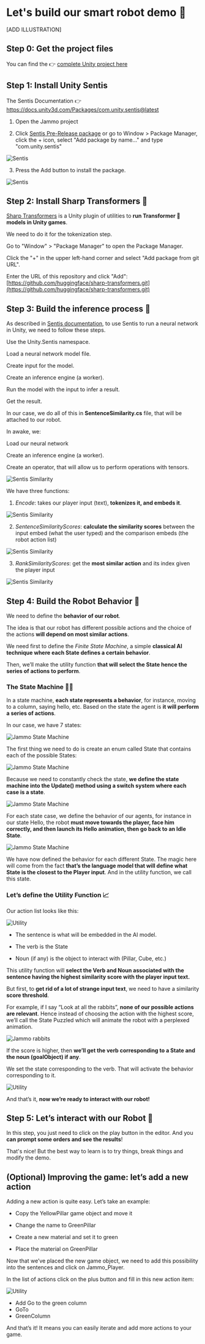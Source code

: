 # Let's build our smart robot demo 🤖

[ADD ILLUSTRATION]
 
## Step 0: Get the project files

You can find the 👉 [complete Unity project here](https://drive.google.com/file/d/1sSqCzoslfTUkqR5JA0rwE1QWy9BECgjd/view?usp=drive_link)

## Step 1: Install Unity Sentis

The Sentis Documentation 👉 https://docs.unity3d.com/Packages/com.unity.sentis@latest

1. Open the Jammo project

2. Click [Sentis Pre-Release package](https://tinyurl.com/4eun48fb) or go to Window > Package Manager, click the + icon, select "Add package by name…" and type "com.unity.sentis"

<img src="https://huggingface.co/datasets/huggingface-ml-4-games-course/course-images/resolve/main/en/unit1/unity/sentis1.jpg" alt="Sentis"/>

3. Press the Add button to install the package.

<img src="https://huggingface.co/datasets/huggingface-ml-4-games-course/course-images/resolve/main/en/unit1/unity/sentis2.jpg" alt="Sentis"/>


## Step 2: Install Sharp Transformers 💪

[Sharp Transformers](https://github.com/huggingface/sharp-transformers) is a Unity plugin of utilities to **run Transformer 🤗 models in Unity games**.

We need to do it for the tokenization step.

Go to "Window" > "Package Manager" to open the Package Manager.

Click the "+" in the upper left-hand corner and select "Add package from git URL".

Enter the URL of this repository and click "Add": [https://github.com/huggingface/sharp-transformers.git](https://github.com/huggingface/sharp-transformers.git)


## Step 3: Build the inference process 🧠

As described in [Sentis documentation](https://docs.unity3d.com/Packages/com.unity.sentis@latest), to use Sentis to run a neural network in Unity, we need to follow these steps.

Use the Unity.Sentis namespace.

Load a neural network model file.

Create input for the model.

Create an inference engine (a worker).

Run the model with the input to infer a result.

Get the result.

In our case, we do all of this in **SentenceSimilarity.cs** file, that will be attached to our robot.

In awake, we:

Load our neural network

Create an inference engine (a worker).

Create an operator, that will allow us to perform operations with tensors.


<img src="https://huggingface.co/datasets/huggingface-ml-4-games-course/course-images/resolve/main/en/unit1/unity/sentis-similarity1.jpg" alt="Sentis Similarity"/>

We have three functions:

1. *Encode*: takes our player input (text), **tokenizes it, and embeds it**.

<img src="https://huggingface.co/datasets/huggingface-ml-4-games-course/course-images/resolve/main/en/unit1/unity/sentis-similarity2.jpg" alt="Sentis Similarity"/>

2. *SentenceSimilarityScores*: **calculate the similarity scores** between the input embed (what the user typed) and the comparison embeds (the robot action list)

<img src="https://huggingface.co/datasets/huggingface-ml-4-games-course/course-images/resolve/main/en/unit1/unity/sentis-similarity3.jpg" alt="Sentis Similarity"/>

3. *RankSimilarityScores*: get the **most similar action** and its index given the player input

<img src="https://huggingface.co/datasets/huggingface-ml-4-games-course/course-images/resolve/main/en/unit1/unity/sentis-similarity4.jpg" alt="Sentis Similarity"/>

## Step 4: Build the Robot Behavior 🤖

We need to define the **behavior of our robot**.

The idea is that our robot has different possible actions and the choice of the actions **will depend on most similar actions**.

We need first to define the *Finite State Machine*, a simple **classical AI technique where each State defines a certain behavior**.

Then, we’ll make the utility function **that will select the State hence the series of actions to perform**.

### The State Machine 🧠🤖

In a state machine, **each state represents a behavior**, for instance, moving to a column, saying hello, etc. Based on the state the agent is **it will perform a series of actions**.

In our case, we have 7 states:

<img src="https://huggingface.co/datasets/huggingface-ml-4-games-course/course-images/resolve/main/en/unit1/unity/fsm.jpg" alt="Jammo State Machine"/>

The first thing we need to do is create an enum called State that contains each of the possible States:

<img src="https://huggingface.co/datasets/huggingface-ml-4-games-course/course-images/resolve/main/en/unit1/unity/fsm2.jpg" alt="Jammo State Machine"/>

Because we need to constantly check the state, **we define the state machine into the Update() method using a switch system where each case is a state**.

<img src="https://huggingface.co/datasets/huggingface-ml-4-games-course/course-images/resolve/main/en/unit1/unity/fsm3.jpg" alt="Jammo State Machine"/>

For each state case, we define the behavior of our agents, for instance in our state Hello, the robot **must move towards the player, face him correctly, and then launch its Hello animation, then go back to an Idle State**.

<img src="https://huggingface.co/datasets/huggingface-ml-4-games-course/course-images/resolve/main/en/unit1/unity/fsm4.jpg" alt="Jammo State Machine"/>

We have now defined the behavior for each different State. The magic here will come from the fact **that’s the language model that will define what State is the closest to the Player input**. And in the utility function, we call this state.


### Let’s define the Utility Function 📈

Our action list looks like this:

<img src="https://huggingface.co/datasets/huggingface-ml-4-games-course/course-images/resolve/main/en/unit1/unity/utility1.jpg" alt="Utility"/>

- The sentence is what will be embedded in the AI model.

- The verb is the State

- Noun (if any) is the object to interact with (Pillar, Cube, etc.)

This utility function will **select the Verb and Noun associated with the sentence having the highest similarity score with the player input text.**

But first, to **get rid of a lot of strange input text**, we need to have a similarity **score threshold**.

For example, if I say “Look at all the rabbits”, **none of our possible actions are relevant**. Hence instead of choosing the action with the highest score, we’ll call the State Puzzled which will animate the robot with a perplexed animation. 

<img src="https://huggingface.co/datasets/huggingface-ml-4-games-course/course-images/resolve/main/en/unit1/unity/rabbits.gif" alt="Jammo rabbits"/>

If the score is higher, then **we’ll get the verb corresponding to a State and the noun (goalObject) if any**.

We set the state corresponding to the verb. That will activate the behavior corresponding to it.

<img src="https://huggingface.co/datasets/huggingface-ml-4-games-course/course-images/resolve/main/en/unit1/unity/utility2.jpg" alt="Utility"/>

And that’s it, **now we’re ready to interact with our robot!**


## Step 5: Let’s interact with our Robot 🤖

In this step, you just need to click on the play button in the editor. And you **can prompt some orders and see the results**!


That's nice! But the best way to learn is to try things, break things and modify the demo.


## (Optional) Improving the game: let’s add a new action

Adding a new action is quite easy. Let’s take an example:

- Copy the YellowPillar game object and move it

- Change the name to GreenPillar

- Create a new material and set it to green

- Place the material on GreenPillar

Now that we’ve placed the new game object, we need to add this possibility into the sentences and click on Jammo_Player.

In the list of actions click on the plus button and fill in this new action item:

<img src="https://huggingface.co/datasets/huggingface-ml-4-games-course/course-images/resolve/main/en/unit1/unity/optional-jammo1.jpg" alt="Utility"/>

- Add Go to the green column
- GoTo
- GreenColumn

And that’s it! It means you can easily iterate and add more actions to your game.